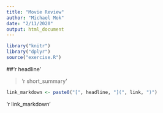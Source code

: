 ```yaml
---
title: "Movie Review"
author: "Michael Mok"
date: "2/11/2020"
output: html_document
---
```


```r
library("knitr")
library("dplyr")
source("exercise.R")
```

##'r headline'

> 'r short_summary'

```r
link_markdown <- paste0("[", headline, "](", link, ")")

```

'r link_markdown'